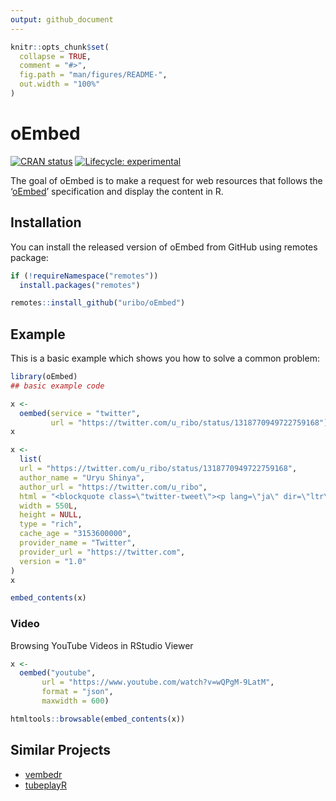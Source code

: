 ```yaml
---
output: github_document
---
```


<!-- README.md is generated from README.Rmd. Please edit that file -->

```r
knitr::opts_chunk$set(
  collapse = TRUE,
  comment = "#>",
  fig.path = "man/figures/README-",
  out.width = "100%"
)
```

# oEmbed

<!-- badges: start -->
[![CRAN status](https://www.r-pkg.org/badges/version/oEmbed)](https://CRAN.R-project.org/package=oEmbed)
[![Lifecycle: experimental](https://img.shields.io/badge/lifecycle-experimental-orange.svg)](https://lifecycle.r-lib.org/articles/stages.html#experimental)
<!-- badges: end -->

The goal of oEmbed is to make a request for web resources that follows the '[oEmbed](https://oembed.com)' specification and display the content in R.

## Installation

You can install the released version of oEmbed from GitHub using remotes package:

``` r
if (!requireNamespace("remotes"))
  install.packages("remotes")

remotes::install_github("uribo/oEmbed")
```

## Example

This is a basic example which shows you how to solve a common problem:

```r
library(oEmbed)
## basic example code
```

```r
x <- 
  oembed(service = "twitter", 
         url = "https://twitter.com/u_ribo/status/1318770949722759168")
x
```

```r
x <- 
  list(
  url = "https://twitter.com/u_ribo/status/1318770949722759168",
  author_name = "Uryu Shinya",
  author_url = "https://twitter.com/u_ribo",
  html = "<blockquote class=\"twitter-tweet\"><p lang=\"ja\" dir=\"ltr\">Rでのモデル開発を統一的に行う、tidymodelsの情報を整理しました\U0001f4aa <br>{tune}や{workflows}によるパラメータ探索、ワークフローの運用の話まで、広く紹介します。<br>{recipes}で新しいstep_()や関連パッケージも増えて更に便利になりました。<br>\U0001f989コード <a href=\"https://t.co/sT9jhrwaK8\">https://t.co/sT9jhrwaK8</a> <a href=\"https://t.co/Ag1CNutEBI\">https://t.co/Ag1CNutEBI</a> <a href=\"https://t.co/dMejxP6mwd\">pic.twitter.com/dMejxP6mwd</a></p>&mdash; Uryu Shinya (@u_ribo) <a href=\"https://twitter.com/u_ribo/status/1318770949722759168?ref_src=twsrc%5Etfw\">October 21, 2020</a></blockquote>\n<script async src=\"https://platform.twitter.com/widgets.js\" charset=\"utf-8\"></script>\n",
  width = 550L,
  height = NULL,
  type = "rich",
  cache_age = "3153600000",
  provider_name = "Twitter",
  provider_url = "https://twitter.com",
  version = "1.0"
)
x
```


```r
embed_contents(x)
```

### Video

Browsing YouTube Videos in RStudio Viewer

```r
x <-
  oembed("youtube", 
       url = "https://www.youtube.com/watch?v=wQPgM-9LatM", 
       format = "json",
       maxwidth = 600)

htmltools::browsable(embed_contents(x))
```


## Similar Projects

- [vembedr](https://github.com/ijlyttle/vembedr)
- [tubeplayR](https://github.com/kazutan/tubeplayR)
